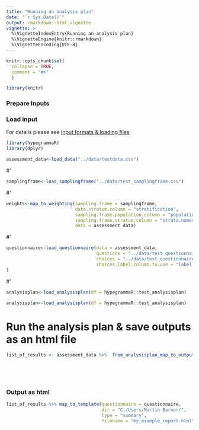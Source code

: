 ```yaml
---
title: "Running an analysis plan"
date: "`r Sys.Date()`"
output: rmarkdown::html_vignette
vignette: >
  %\VignetteIndexEntry{Running an analysis plan}
  %\VignetteEngine{knitr::rmarkdown}
  %\VignetteEncoding{UTF-8}
---
```


```r
knitr::opts_chunk$set(
  collapse = TRUE,
  comment = "#>"
  )

library(knitr)
```

### Prepare Inputs

### Load input
For details please see <a href="input_formats.html">Input formats & loading files</a>

```r
library(hypegrammaR)
library(dplyr)

assessment_data<-load_data("../data/testdata.csv")
```
#'
```r
samplingframe<-load_samplingframe("../data/test_samplingframe.csv")
```
#'

```r
weights<-map_to_weighting(sampling.frame = samplingframe,
                          data.stratum.column = "stratification",
                          sampling.frame.population.column = "population",
                          sampling.frame.stratum.column = "strata.names",
                          data = assessment_data)
```

#'

```r

questionnaire<-load_questionnaire(data = assessment_data,
                                  questions = "../data/test_questionnaire_questions.csv",
                                  choices = "../data/test_questionnaire_choices.csv",
                                  choices.label.column.to.use = "label::English"
)
```
#'

```r
analysisplan<-load_analysisplan(df = hypegrammaR::test_analysisplan)
```

```r
analysisplan<-load_analysisplan(df = hypegrammaR::test_analysisplan)
```

# Run the analysis plan & save outputs as an html file

```r
list_of_results <- assessment_data %>%  from_analysisplan_map_to_output(analysisplan = analysisplan,
                                                                        weighting = weights,
                                                                        questionnaire = questionnaire) 

  
```

### Output as html
```r

list_of_results %>% map_to_template(questionnaire = questionnaire,
                                    dir = "C:/Users/Martin Barner/",
                                    type = "summary",
                                    filename = "my_example_report.html")

```

















